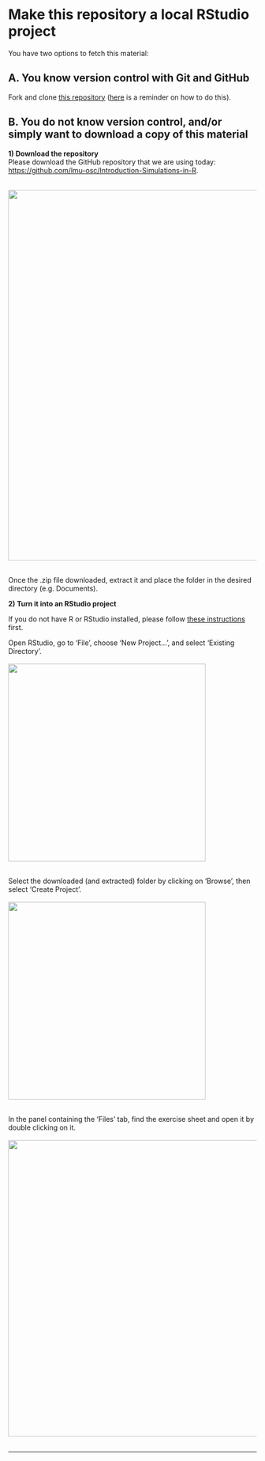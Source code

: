 # Make this repository a local RStudio project

You have two options to fetch this material:

## A. You know version control with Git and GitHub
Fork and clone [this repository](https://github.com/lmu-osc/Introduction-Simulations-in-R) ([here](https://lmu-osc.github.io/Collaborative-RStudio-GitHub/) is a reminder on how to do this).

## B. You do not know version control, and/or simply want to download a copy of this material

**1) Download the repository**  
Please download the GitHub repository that we are using today: <a href="https://github.com/lmu-osc/Introduction-Simulations-in-R" target="_blank">https://github.com/lmu-osc/Introduction-Simulations-in-R</a>.

<br/>
<img src="../assets/download.PNG" width="750">  
<br/>

Once the .zip file downloaded, extract it and place the folder in the desired directory (e.g. Documents).  

**2) Turn it into an RStudio project**  

If you do not have R or RStudio installed, please follow [these instructions](https://lmu-osc.github.io/Introduction-RStudio-Git-GitHub/installing_software.html) first.  

Open RStudio, go to 'File', choose 'New Project...', and select 'Existing Directory'.  
<br/>
<img src="../assets/existing-directory.PNG" width="400">  
<br/>

Select the downloaded (and extracted) folder by clicking on 'Browse', then select 'Create Project'.   
<br/>
<img src="../assets/find-directory.PNG" width="400">  
<br/>

In the panel containing the 'Files' tab, find the exercise sheet and open it by double clicking on it.  
<br/>
<img src="../assets/files-list.PNG" width="600">  
<br/>

 ***

